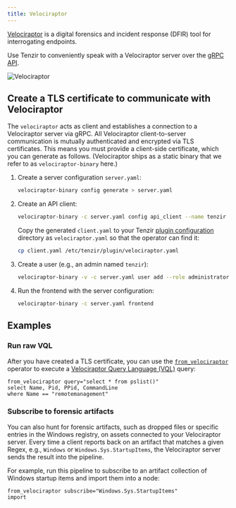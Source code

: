```yaml
---
title: Velociraptor
---
```


[Velociraptor](https://docs.velociraptor.app) is a digital forensics and
incident response (DFIR) tool for interrogating endpoints.

Use Tenzir to conveniently speak with a Velociraptor server over the [gRPC
API][api].

[api]: https://docs.velociraptor.app/docs/server_automation/server_api/

![Velociraptor](velociraptor.svg)

## Create a TLS certificate to communicate with Velociraptor

The `velociraptor` acts as client and establishes a connection to a Velociraptor
server via gRPC. All Velociraptor client-to-server communication is mutually
authenticated and encrypted via TLS certificates. This means you must provide a
client-side certificate, which you can generate as follows. (Velociraptor ships
as a static binary that we refer to as `velociraptor-binary` here.)


<Steps>

1. Create a server configuration `server.yaml`:

   ```bash
   velociraptor-binary config generate > server.yaml
   ```

2. Create an API client:

   ```bash
   velociraptor-binary -c server.yaml config api_client --name tenzir client.yaml
   ```

   Copy the generated `client.yaml` to your Tenzir [plugin
   configuration](/reference/configuration) directory as `velociraptor.yaml`
   so that the operator can find it:

   ```bash
   cp client.yaml /etc/tenzir/plugin/velociraptor.yaml
   ```

3. Create a user (e.g., an admin named `tenzir`):

   ```bash
   velociraptor-binary -v -c server.yaml user add --role administrator tenzir
   ```

4. Run the frontend with the server configuration:
   ```bash
   velociraptor-binary -c server.yaml frontend
   ```

</Steps>

## Examples

### Run raw VQL

After you have created a TLS certificate, you can use the
[`from_velociraptor`](/reference/operators/from_velociraptor)
operator to execute a [Velociraptor Query Language
(VQL)](https://docs.velociraptor.app/docs/vql/) query:

```tql
from_velociraptor query="select * from pslist()"
select Name, Pid, PPid, CommandLine
where Name == "remotemanagement"
```

### Subscribe to forensic artifacts

You can also hunt for forensic artifacts, such as dropped files or specific
entries in the Windows registry, on assets connected to your Velociraptor
server. Every time a client reports back on an artifact that matches a given
Regex, e.g., `Windows` or `Windows.Sys.StartupItems`, the Velociraptor server
sends the result into the pipeline.

For example, run this pipeline to subscribe to an artifact collection of Windows
startup items and import them into a node:

```tql
from_velociraptor subscribe="Windows.Sys.StartupItems"
import
```
